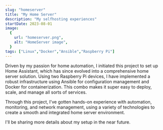 ```yaml
---
slug: "homeserver"
title: "My Home Server"
description: "My selfhosting experiences"
startDate: 2023-08-01
image:
  {
    url: "homeserver.png",
    alt: "HomeServer image",
  }
tags: ["Linux","Docker","Ansible","Raspberry Pi"]
---
```


Driven by my passion for home automation, I initiated this project to set up Home Assistant, which has since evolved into a comprehensive home server solution. Using two Raspberry Pi devices, I have implemented a robust infrastructure using Ansible for configuration management and Docker for containerization. This combo makes it super easy to deploy, scale, and manage all sorts of services.

Through this project, I've gotten hands-on experience with automation, monitoring, and network management, using a variety of technologies to create a smooth and integrated home server environment.

I'll be sharing more details about my setup in the near future.
